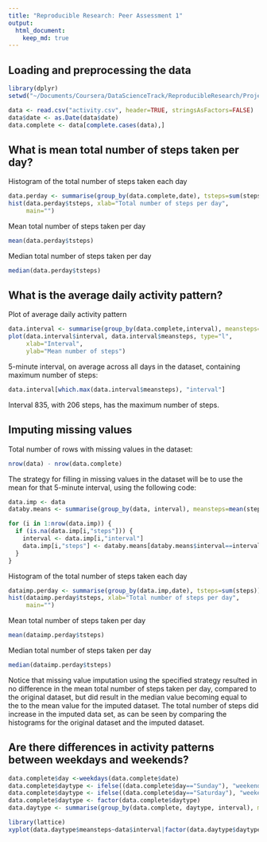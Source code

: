 ```yaml
---
title: "Reproducible Research: Peer Assessment 1"
output: 
  html_document:
    keep_md: true
---
```



## Loading and preprocessing the data
```r
library(dplyr)
setwd("~/Documents/Coursera/DataScienceTrack/ReproducibleResearch/Project1")

data <- read.csv("activity.csv", header=TRUE, stringsAsFactors=FALSE)
data$date <- as.Date(data$date)
data.complete <- data[complete.cases(data),]
```

## What is mean total number of steps taken per day?
Histogram of the total number of steps taken each day
```r
data.perday <- summarise(group_by(data.complete,date), tsteps=sum(steps))
hist(data.perday$tsteps, xlab="Total number of steps per day",
     main="")
```

Mean total number of steps taken per day
```r
mean(data.perday$tsteps)
```
Median total number of steps taken per day
```r
median(data.perday$tsteps)
```
## What is the average daily activity pattern?
Plot of average daily activity pattern
```r
data.interval <- summarise(group_by(data.complete,interval), meansteps=mean(steps))
plot(data.interval$interval, data.interval$meansteps, type="l",
     xlab="Interval",
     ylab="Mean number of steps")
```

5-minute interval, on average across all days in the dataset, containing maximum number of steps:
```r
data.interval[which.max(data.interval$meansteps), "interval"]
```
Interval 835, with 206 steps, has the maximum number of steps.

## Imputing missing values
Total number of rows with missing values in the dataset:
```r
nrow(data) - nrow(data.complete)
```

The strategy for filling in missing values in the dataset will be to use the mean for that 5-minute interval, using the following code:
```r
data.imp <- data
databy.means <- summarise(group_by(data, interval), meansteps=mean(steps, na.rm=TRUE))

for (i in 1:nrow(data.imp)) {
  if (is.na(data.imp[i,"steps"])) {
    interval <- data.imp[i,"interval"]
    data.imp[i,"steps"] <- databy.means[databy.means$interval==interval, "meansteps"]
  }
}
```
Histogram of the total number of steps taken each day
```r
dataimp.perday <- summarise(group_by(data.imp,date), tsteps=sum(steps))
hist(dataimp.perday$tsteps, xlab="Total number of steps per day",
     main="")
```

Mean total number of steps taken per day
```r
mean(dataimp.perday$tsteps)
```
Median total number of steps taken per day
```r
median(dataimp.perday$tsteps)
```

Notice that missing value imputation using the specified strategy resulted in no difference in the mean total number of steps taken per day, compared to the original dataset, but did result in the median value becoming equal to the to the mean value for the imputed dataset. The total number of steps did increase in the imputed data set, as can be seen by comparing the histograms for the original dataset and the imputed dataset.

## Are there differences in activity patterns between weekdays and weekends?
```r
data.complete$day <-weekdays(data.complete$date)
data.complete$daytype <- ifelse((data.complete$day=="Sunday"), "weekend", "weekday")
data.complete$daytype <- ifelse((data.complete$day=="Saturday"), "weekend", data.complete$daytype)
data.complete$daytype <- factor(data.complete$daytype)
data.daytype <- summarise(group_by(data.complete, daytype, interval), meansteps=mean(steps))

library(lattice)
xyplot(data.daytype$meansteps~data$interval|factor(data.daytype$daytype), type="l")
```
